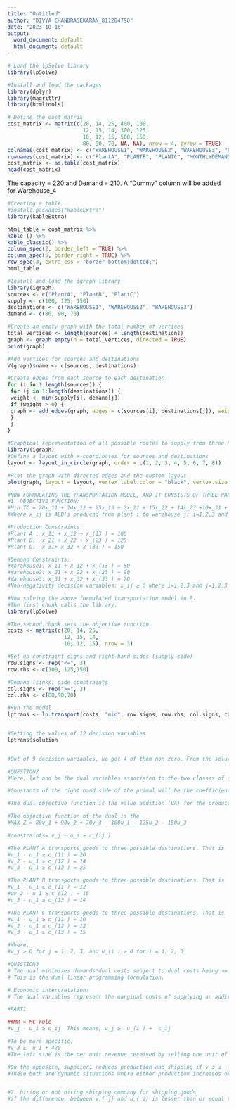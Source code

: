 ---
title: "Untitled"
author: "DIVYA CHANDRASEKARAN_811284790"
date: "2023-10-16"
output:
  word_document: default
  html_document: default
---

```{r}
# Load the lpSolve library
library(lpSolve)
```

```{r}
#Install and load the packages 
library(dplyr)
library(magrittr)
library(htmltools)
```

```{r}
# Define the cost matrix
cost_matrix <- matrix(c(20, 14, 25, 400, 100,
                        12, 15, 14, 300, 125,
                        10, 12, 15, 500, 150,
                        80, 90, 70, NA, NA), nrow = 4, byrow = TRUE)
colnames(cost_matrix) <- c("WAREHOUSE1", "WAREHOUSE2", "WAREHOUSE3", "PRODUCTIONCOST", "PRODUCTIONCAPACITY")
rownames(cost_matrix) <- c("PlantA", "PLANTB", "PLANTC", "MONTHLYDEMAND")
cost_matrix <- as.table(cost_matrix)
head(cost_matrix)
```

The capacity = 220 and Demand = 210. A "Dummy" column will be added for Warehouse_4 


```{r}
#Creating a table
#install.packages("kableExtra")
library(kableExtra) 

html_table = cost_matrix %>%
kable () %>%
kable_classic() %>%
column_spec(2, border_left = TRUE) %>%
column_spec(5, border_right = TRUE) %>%
row_spec(3, extra_css = "border-bottom:dotted;")
html_table
```

```{r}

#Install and load the igraph library 
library(igraph)
sources <- c("PlantA", "PlantB", "PlantC")
supply <- c(100, 125, 150)
destinations <- c("WAREHOUSE1", "WAREHOUSE2", "WAREHOUSE3")
demand <- c(80, 90, 70)
```

```{r}
#Create an empty graph with the total number of vertices
total_vertices <- length(sources) + length(destinations)
graph <- graph.empty(n = total_vertices, directed = TRUE) 
print(graph)
```

```{r}
#Add vertices for sources and destinations
V(graph)$name <- c(sources, destinations)
```

```{r}
#Create edges from each source to each destination
for (i in 1:length(sources)) {
 for (j in 1:length(destinations)) {
 weight <- min(supply[i], demand[j])
 if (weight > 0) {
 graph <- add_edges(graph, edges = c(sources[i], destinations[j]), weight = weight)
 }
 }
}
```

```{r}
#Graphical representation of all possible routes to supply from three PLANTS to THREE WAREHOUSES.
library(igraph)
#Define a layout with x-coordinates for sources and destinations
layout <- layout_in_circle(graph, order = c(1, 2, 3, 4, 5, 6, 7, 8)) 
```

```{R}
#Plot the graph with directed edges and the custom layout
plot(graph, layout = layout, vertex.label.color = "black", vertex.size = 20, edge.arrow.size = 0.5)
```

```{r}

#NOW FORMULATING THE TRANSPORTATION MODEL, AND IT CONSISTS OF THREE PARTS:
#1. OBJECTIVE FUNCTION: 
#Min TC = 20x_11 + 14x_12 + 25x_13 + 2x_21 + 15x_22 + 14x_23 +10x_31 + 12x_32 + 15x_33
#Where x_ij is AED’s produced from plant i to warehouse j; i=1,2,3 and j=1,2,3

#Production Constraints:
#Plant A : x_11 + x_12 + x_(13 ) = 100
#Plant B:  x_21 + x_22 + x_(23 ) = 125
#Plant C:  x_31+ x_32 + x_(33 ) = 150

#Demand Constraints: 
#Warehouse1: x_11 + x_12 + x_(13 ) = 80
#Warehouse2: x_21 + x_22 + x_(23 ) = 90
#Warehouse3: x_31 + x_32 + x_(33 ) = 70 
#Non-negativity decision variables: x_ij ≥ 0 where i=1,2,3 and j=1,2,3

```


```{r}
#Now solving the above formulated transportation model in R.
#The first chunk calls the library.
library(lpSolve)
```

```{r}
#The second chunk sets the objective function.
costs <- matrix(c(20, 14, 25,
                  12, 15, 14,
                  10, 12, 15), nrow = 3)
```

```{R}
#Set up constraint signs and right-hand sides (supply side)
row.signs <- rep("<=", 3)
row.rhs <- c(100, 125,150)

#Demand (sinks) side constraints
col.signs <- rep(">=", 3)
col.rhs <- c(80,90,70)

#Run the model
lptrans <- lp.transport(costs, "min", row.signs, row.rhs, col.signs, col.rhs)


#Getting the values of 12 decision variables
lptrans$solution


#Out of 9 decision variables, we got 4 of them non-zero. From the solution of the decision variables, we can deduce that PlantA allocates its monthly production capacity 100 into two different warehouses: Warehouses 2 and 3. Similarly, PlantB supplies its shipping costs into warehouse 1 and 3. Similarly, plantC shipping costs to warehouse 2 only. 
```

```{r}
#QUESTION2
#Here, let and be the dual variables associated to the two classes of constraints: supply and demand constraints.

#Constants of the right hand side of the primal will be the coefficients of the objective function of the dual. RHS constants of the primal are 100, 125, 150, 80, 90, 70 . So, these numbers serve as the coefficients of the objective function of the dual. 

#The dual objective function is the value addition (VA) for the production capacity. The positive part is what the monthly production gets by shipping goods to the demanders and the negative part is the cost of producing goods. The difference is the VA or profit. Thus the dual problem is to maximize VA. 

#The objective function of the dual is the
#MAX Z = 80v_1 + 90v_2 + 70v_3 - 100u_1 - 125u_2 - 150u_3
```

```{r}
#constraints= v_j - u_i ≥ c_(ij )
```

```{r}
#The PLANT A transports goods to three possible destinations. That is
#v_1 - u_1 ≥ c_(11 ) = 20
#v_2 - u_1 ≥ c_(12 ) = 14
#v_3 - u_1 ≥ c_(13 ) = 25
```

```{r}
#The PLANT B transports goods to three possible destinations. That is
#v_1 - u_1 ≥ c_(11 ) = 12
#vv_2 - u_1 ≥ c_(12 ) = 15
#v_3 - u_1 ≥ c_(13 ) = 14
```

```{r}
#The PLANT C transports goods to three possible destinations. That is
#v_1 - u_1 ≥ c_(11 ) = 10
#v_2 - u_1 ≥ c_(12 ) = 12
#v_3 - u_1 ≥ c_(13 ) = 15

#Where, 
#v_j ≥ 0 for j = 1, 2, 3, and u_(i ) ≥ 0 for i = 1, 2, 3

```

```{r}
#QUESTION3
# The dual minimizes demands*dual costs subject to dual costs being >= costs
# This is the dual linear programming formulation.

# Economic interpretation:
# The dual variables represent the marginal costs of supplying an additional unit of demand from each warehouse. The optimal dual variables tell you the minimum marginal cost needed to supply another unit to each warehouse while still meeting all demands. This helps determine which supply routes have unused capacity that could be utilized if demands changed.

#PART1

##MR = MC rule
#v_j - u_i ≥ c_ij  This means, v_j ≥  u_(i ) +  c_ij  

#To be more specific, 
#v_3 ≥  u_1 + 420 
#The left side is the per unit revenue received by selling one unit of the product. This is what we call MR (marginal revenue) in economics. The right side is the per unit cost of making and transporting good. This is called MC (marginal cost). Supplier1 keeps on increasing production and shipping to the destinations3 as long as v_3 ≥  u_1 + 420, that is as long as MR ≥ MC. 

#On the opposite, supplier1 reduces production and shipping if v_3 ≤  u_1 + 25, that is, MR ≤ MC . 
#These both are dynamic situations where either production increases or decreases. When, v_3 = u_1 + 420 that is, MR = MC 


#2. hiring or not hiring shipping company for shipping goods
#if the difference, between v,{ j} and u,{ i} is lesser than or equal to c,{ ij}. still, if another shipping company can meet the  demand of v,{ j}. u,{ i} being  lower than or equal to c,{ ij} the supplier chooses to hire them of handling the transportation themselves. The supplier opts for the shipping company only if they can  transport  particulars within the specified limits than those that fall outside of it. thus, when v,{ j}. u,{ i} is lesser than or equal, to c,{ ij} both the patron( supplier) and the shipper are one and the same.However, in the event that v,{ j}- u,{ i}< =  c,{ ij}, the patron(force) will simply manufacture the  particulars and contract with a different shipping business to deliver them.
```


